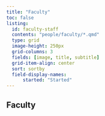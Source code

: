 ```yaml
---
title: "Faculty"
toc: false
listing: 
  id: faculty-staff
  contents: "people/faculty/*.qmd"
  type: grid
  image-height: 250px
  grid-columns: 3
  fields: [image, title, subtitle]
  grid-item-align: center
  sort: sortby
  field-display-names: 
      started: "Started"
---
```


## Faculty

::: {#faculty-staff}
:::
